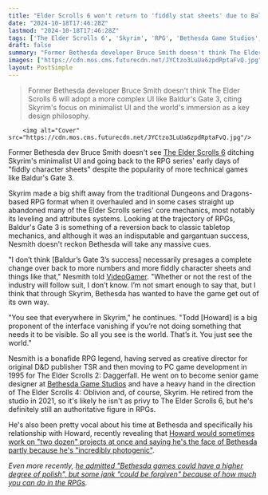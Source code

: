 ```yaml
---
title: "Elder Scrolls 6 won't return to 'fiddly stat sheets' due to Baldur's Gate 3's success, says Skyrim lead: 'Through Skyrim, Bethesda has wanted to have the game get out of its own way'"
date: "2024-10-18T17:46:28Z"
lastmod: "2024-10-18T17:46:28Z"
tags: ['The Elder Scrolls 6', 'Skyrim', 'RPG', 'Bethesda Game Studios', "Baldur's Gate 3", 'Dungeons & Dragons', 'Todd Howard']
draft: false
summary: "Former Bethesda developer Bruce Smith doesn't think The Elder Scrolls 6 will adopt a more complex UI like Baldur's Gate 3, citing Skyrim's focus on minimalist UI and the world's immersion as a key design philosophy."
images: ["https://cdn.mos.cms.futurecdn.net/JYCtzo3LuUa6zpdRptaFvQ.jpg"]
layout: PostSimple
---
```

> Former Bethesda developer Bruce Smith doesn't think The Elder Scrolls 6 will adopt a more complex UI like Baldur's Gate 3, citing Skyrim's focus on minimalist UI and the world's immersion as a key design philosophy.


        <img alt="Cover" src="https://cdn.mos.cms.futurecdn.net/JYCtzo3LuUa6zpdRptaFvQ.jpg"/>
        
Former Bethesda dev Bruce Smith doesn't see [The Elder Scrolls 6](https://www.gamesradar.com/elder-scrolls-6-release-date-location-news-races/) ditching Skyrim's minimalist UI and going back to the RPG series' early days of "fiddly character sheets" despite the popularity of more technical games like Baldur's Gate 3.

Skyrim made a big shift away from the traditional Dungeons and Dragons-based RPG format when it overhauled and in some cases straight up abandoned many of the Elder Scrolls series' core mechanics, most notably its leveling and attributes systems. Looking at the trajectory of RPGs, Baldur's Gate 3 is something of a reversion back to classic tabletop mechanics, and although it was an indisputable and gargantuan success, Nesmith doesn't reckon Bethesda will take any massive cues.

"I don’t think [Baldur’s Gate 3’s success] necessarily presages a complete change over back to more numbers and more fiddly character sheets and things like that," Nesmith told [VideoGamer](https://www.videogamer.com/features/elder-scrolls-6-likely-wont-revert-to-fiddly-character-sheets-after-baldurs-gate-3-success-explains-skyrim-lead/). "Whether or not the rest of the industry will follow suit, I don’t know. I’m not smart enough to say that, but I think that through Skyrim, Bethesda has wanted to have the game get out of its own way.

"You see that everywhere in Skyrim," he continues. "Todd [Howard] is a big proponent of the interface vanishing if you’re not doing something that needs it to be visible. So all you see is the world. That’s it. You just see the world."

Nesmith is a bonafide RPG legend, having served as creative director for original D&D publisher TSR and then moving to PC game development in 1995 for The Elder Scrolls 2: Daggerfall. He went on to become senior game designer at [Bethesda Game Studios](https://www.gamesradar.com/tag/bethesda-game-studios/) and have a heavy hand in the direction of The Elder Scrolls 4: Oblivion and, of course, Skyrim. He retired from the studio in 2021, so it's likely he isn't as privy to The Elder Scrolls 6, but he's definitely still an authoritative figure in RPGs.

He's also been pretty vocal about his time at Bethesda and specifically his relationship with Howard, recently revealing that [Howard would sometimes work on "two dozen" projects at once and saying he's the face of Bethesda partly because he's "incredibly photogenic"](https://www.gamesradar.com/games/rpg/former-elder-scrolls-dev-says-todd-howard-would-sometimes-work-on-two-dozen-projects-at-once-and-is-the-face-of-bethesda-partly-because-hes-incredibly-photogenic/).

*Even more recently, *[<em>he admitted "Bethesda games could have a higher degree of polish", but some jank "could be forgiven" because of how much you can do in the RPGs</em>](https://www.gamesradar.com/games/the-elder-scrolls/skyrim-lead-admits-bethesda-games-could-have-a-higher-degree-of-polish-but-some-jank-could-be-forgiven-because-of-how-much-you-can-do-in-the-rpgs/)*.*
        